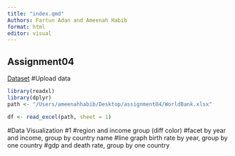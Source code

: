 ```yaml
---
title: "index.qmd"
Authors: Fartun Adan and Ameenah Habib 
format: html
editor: visual
---
```


## Assignment04

[Dataset](https://maven-datasets.s3.amazonaws.com/World+Economic+Indicators/World+Economic+Indicators.zip)
#Upload data
```r
library(readxl)
library(dplyr)
path <- "/Users/ameenahhabib/Desktop/assignment04/WorldBank.xlsx"
```

```r
df <- read_excel(path, sheet = 1) 
```

#Data Visualization #1
#region and income group (diff color)
#facet by year and income, group by country name 
#line graph birth rate by year, group by one country
#gdp and death rate, group by one country 
